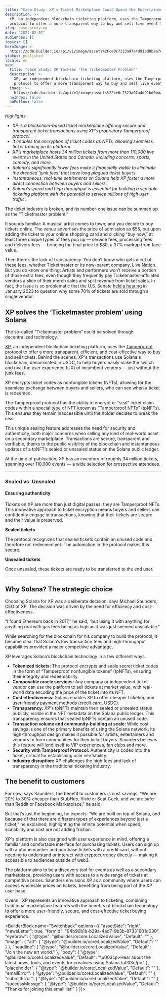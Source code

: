 ```yaml
---
title: "Case Study: XP’s Ticket Marketplace Could Upend the Entertainment Industry"
description: >-
  XP, an independent blockchain ticketing platform, uses the Tamperproof
  protocol to offer a more transparent way to buy and sell live event tickets.
slug: case-study-xp
date: "2024-02-07"
audiences: []
topics: []
heroImage: >-
  https://cdn.builder.io/api/v1/image/assets%2Fce0c7323a97a4d91bd0baa7490ec9139%2Fd6398d22e46f45e0bf09e452c21241f7
status: published
locale: en
seo:
  title: "Case Study: XP Tackles 'the Ticketmaster Problem'"
  description: >-
    XP, an independent blockchain ticketing platform, uses the Tamperproof
    protocol to offer a more transparent way to buy and sell live event tickets.
  image: >-
    https://cdn.builder.io/api/v1/image/assets%2Fce0c7323a97a4d91bd0baa7490ec9139%2Fd6398d22e46f45e0bf09e452c21241f7
  noIndex: false
  noFollow: false
---
```


_Highlights_

- _XP is a blockchain-based ticket marketplace offering secure and transparent ticket transactions using XP’s proprietary Tamperproof protocol._
- _It enables the encryption of ticket codes as NFTs, allowing seamless ticket trading on its platform._
- _XP’s marketplace hosts 34 million tickets from more than 110,000 live events in the United States and Canada, including concerts, sports, comedy, and more._
- _Solana's significantly lower fees make it financially viable to eliminate the dreaded 'junk fees' that have long plagued ticket buyers._
- _Instantaneous, real-time settlements on Solana help XP foster a more direct connection between buyers and sellers._
- _Solana’s speed and high throughput is essential for building a scalable ticketing platform with the potential to service millions of high user traffic._

The ticket industry is broken, and its number-one issue can be summed up as the “Ticketmaster problem.”

It sounds familiar: A musical artist comes to town, and you decide to buy tickets online. The venue advertises the price of admission as $55, but upon adding the ticket to your online shopping card and clicking “buy now,” at least three unique types of fees pop up — service fees, processing fees and delivery fees — bringing the final price to $80, a 37% markup from face value.

Then there’s the lack of transparency. You don’t know who gets a cut of these fees, whether Ticketmaster or its now-parent company, Live Nation. But you do know one thing: Artists and performers won’t receive a portion of those extra fees, even though they frequently pay Ticketmaster-affiliated vendors a slice of their merch sales and split revenue from ticket sales. In fact, the issue is so problematic that the U.S. Senate [held a hearing](https://time.com/6249644/clyde-lawrence-ticketmaster-taylor-swift-hearing/) in January 2023 to question why some 70% of tickets are sold through a single vendor.

## XP solves the ‘Ticketmaster problem’ using Solana

The so-called “Ticketmaster problem” could be solved through decentralized technology.

[XP](https://www.xp.xyz/), an independent blockchain ticketing platform, uses the [Tamperproof protocol](https://www.tamperproof.xyz/) to offer a more transparent, efficient, and cost-effective way to buy and sell tickets. Behind the scenes, XP's transactions use Solana's blockchain, denominated in USDC, to help buyers easily make the switch and rival the user experience (UX) of incumbent vendors — just without the junk fees.

XP encrypts ticket codes as nonfungible tokens (NFTs), allowing for the seamless exchange between buyers and sellers, who can see when a ticket is redeemed.

The Tamperproof protocol has the ability to encrypt or “seal” ticket claim codes within a special type of NFT known as “Tamperproof NFTs” (tpNFTs). This ensures they remain inaccessible until the holder decides to break the seal.

This unique sealing feature addresses the need for security and authenticity, both major concerns when selling any kind of real-world asset on a secondary marketplace. Transactions are secure, transparent and verifiable, thanks to the public visibility of the blockchain and instantaneous updates of a tpNFT’s sealed or unsealed status on the Solana public ledger.

At the time of publication, XP has an inventory of roughly 34 million tickets, spanning over 110,000 events — a wide selection for prospective attendees.

---


### Sealed vs. Unsealed

#### Ensuring authenticity

Tickets on XP are more than just digital passes; they are Tamperproof NFTs. This innovative approach to ticket encryption means buyers and sellers can confidently engage in transactions, knowing that their tickets are secure and their value is preserved.

**Sealed tickets**

The protocol recognizes that sealed tickets contain an unused code and therefore not redeemed yet. The automation in the protocol makes this secure.

**Unsealed tickets**

Once unsealed, these tickets are ready to be transferred to the end user.


---

## Why Solana? The strategic choice

Choosing Solana for XP was a deliberate decision, says Michael Saunders, CEO of XP. The decision was driven by the need for efficiency and cost-effectiveness.

“I found Ethereum back in 2017,” he said, “but using it with anything for anything real with gas fees being as high as it was just seemed unscalable.”

While searching for the blockchain for his company to build the protocol, it became clear that Solana’s low transaction fees and high-throughput capabilities provided a major competitive advantage.

XP leverages Solana’s blockchain technology in a few different ways.

- **Tokenized tickets:** The protocol encrypts and seals secret ticket codes in the form of “Tamperproof nonfungible tokens” (tpNFTs), ensuring their integrity and redeemability.
- **Composable oracle services:** Any company or independent ticket vendor can use the platform to sell tickets at market value, with real-world data encoding the price of the ticket into its NFT.
- **Cost effectiveness:** Solana enables XP to offer cheaper ticketing and user-friendly payment methods (credit card, USDC).
- **Transparency:** XP's tpNFTs maintain their sealed or unsealed status publicly, visible in the NFT metadata on the Solana public ledger. This transparency ensures that sealed tpNFTs contain an unused code.
- **Transaction volume and community-building at scale:** While cost savings is one of the primary benefits of using the Solana network, its high-throughput design makes it possible for artists, entertainers and vendors to form communities for their ticket buyers. Saunders believes this feature will lend itself to VIP experiences, fan clubs and more.
- **Security with Tamperproof Protocol:** Authenticity is coded into the ticket, critical for establishing user verifiability.
- **Industry disruption:** XP challenges the high fees and lack of transparency in the traditional ticketing industry.

## The benefit to customers 

For now, says Saunders, the benefit to customers is cost savings. “We are 20% to 30% cheaper than StubHub, Vivid or Seat Geek, and we are safer than Reddit or Facebook Marketplace,” he said.

But that’s just the beginning, he expects. “We are built on top of Solana, and because of that there are different types of experiences beyond just a ticket,” he explained, highlighting the infinite potential when speed, scalability and cost are not adding friction.

XP's platform is also designed with user experience in mind, offering a familiar and comfortable interface for purchasing tickets. Users can sign up with a phone number and purchase tickets with a credit card, without needing to understand or interact with cryptocurrency directly — making it accessible to audiences outside of web3.

The platform aims to be a discovery tool for events as well as a secondary marketplace, providing users with access to a wide range of tickets at competitive prices. Saunders envisions XP as a community where users can access wholesale prices on tickets, benefiting from being part of the XP user base.

Overall, XP represents an innovative approach to ticketing, combining traditional marketplace features with the benefits of blockchain technology to offer a more user-friendly, secure, and cost-effective ticket buying experience.

<BuilderBlock name="Switchback" options={{
  "assetSide": "right",
  "newsLetter": true,
  "formId": "94b90b1b-b29a-4ad7-9b3b-87331601d030",
  "eyebrow": {
    "@type": "@builder.io/core:LocalizedValue",
    "Default": ""
  },
  "image": {
    "alt": {
      "@type": "@builder.io/core:LocalizedValue",
      "Default": ""
    }
  },
  "headline": {
    "@type": "@builder.io/core:LocalizedValue",
    "Default": "Join the new art world."
  },
  "body": {
    "@type": "@builder.io/core:LocalizedValue",
    "Default": "\u003cp>Hear about the latest news, tools, and events for creatives using Solana.\u003c/p>"
  },
  "placeholder": {
    "@type": "@builder.io/core:LocalizedValue",
    "Default": ""
  },
  "emailError": {
    "@type": "@builder.io/core:LocalizedValue",
    "Default": ""
  },
  "submitError": {
    "@type": "@builder.io/core:LocalizedValue",
    "Default": ""
  },
  "successMessge": {
    "@type": "@builder.io/core:LocalizedValue",
    "Default": "Thanks for joining this email list!"
  }
}}>

</BuilderBlock>
